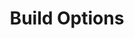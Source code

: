 ---
title: 'Build Options'
description: 'The various parameters and data fields available for forms'
icon: 'wrench'
---